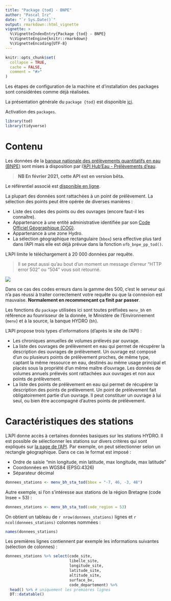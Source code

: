 ```yaml
---
title: "Package {tod} - BNPE"
author: "Pascal Irz"
date: "`r Sys.Date()`"
output: rmarkdown::html_vignette
vignette: >
  %\VignetteIndexEntry{Package {tod} - BNPE}
  %\VignetteEngine{knitr::rmarkdown}
  %\VignetteEncoding{UTF-8}
---
```


```r
knitr::opts_chunk$set(
  collapse = TRUE,
  cache = FALSE,
  comment = "#>"
)
```

Les étapes de configuration de la machine et d'installation des packages sont considérées comme déjà réalisées.

La présentation générale du `package {tod}` est disponible [ici](https://rpubs.com/kamoke/723467).

Activation des `packages`.

```r
library(tod)
library(tidyverse)
```

# Contenu

Les données de la [banque nationale des prélèvements quantitatifs en eau (BNPE)](https://bnpe.eaufrance.fr/presentation) sont mises à disposition par l'[API Hub'Eau - Prélèvements d'eau](https://hubeau.eaufrance.fr/page/api-prelevements-eau).

>**NB En février 2021, cette API est en version bêta.**

Le référentiel associé est [disponible en ligne](https://bnpe.eaufrance.fr/boite-a-outils).

La plupart des données sont rattachées à un point de prélèvement. La sélection des points peut être opérée de diverses manières :

- Liste des codes des points ou des ouvrages (encore faut-il les connaître).
- Appartenance à une entité administrative identifiée par son [Code Officiel Géographique (COG)](https://www.data.gouv.fr/fr/datasets/code-officiel-geographique-cog/).
- Appartenance à une zone Hydro.
- La sélection géographique rectangulaire (`bbox`) sera effective plus tard dans l'API mais elle est déjà prévue dans la fonction `ofb_bnpe_pp_tod()`.

L'API limite le téléchargement à 20 000 données par requête.

>Il se peut aussi qu'au bout d'un moment un message d'erreur "HTTP error 502" ou "504" vous soit retourné. 

![](../assets/erreur_502.png)

Dans ce cas des codes erreurs dans la gamme des 500, c'est le serveur qui n'a pas réussi à traiter correctement votre requête ou que la connexion est mauvaise. **Normalement en recommençant ça finit par passer**.

Les fonctions du `package` utilisées ici sont toutes préfixées `menv_bh` en référence au founrisseur de la donnée, le Ministère de l'Environnement (`menv`) et à la source, la banque HYDRO (`bh`).


L'API propose trois types d'informations (d'après le site de l'API) :

- Les chroniques annuelles de volumes prélevés par ouvrage.  
- La liste des ouvrages de prélèvement en eau qui permet de récupérer la description des ouvrages de prélèvement. Un ouvrage est composé d'un ou plusieurs points de prélèvement proches, de même type, captant la même ressource en eau, destinés au même usage principal et placés sous la propriété d'un même maître d'ouvrage. Les données de volumes annuels prélevés sont rattachées aux ouvrages et non aux points de prélèvement.  
- La liste des points de prélèvement en eau qui permet de récupérer la description des points de prélèvement. Un point de prélèvement fait obligatoirement partie d'un ouvrage. Il peut constituer un ouvrage à lui seul, ou bien être accompagné d'autres points de prélèvement.

# Caractéristiques des stations

L'API donne accès à certaines données basiques sur les stations HYDRO. Il est possible de sélectionner les stations sur divers critères qui sont expliqués sur [la page de l'API](https://hubeau.eaufrance.fr/page/api-hydrometrie#/hydrometrie/sites). Par exemple, on peut sélectionner selon un rectangle géographique. Dans ce cas le format est imposé :

- Ordre de saisie "min longitude, min latitude, max longitude, max latitude"
- Coordonnées en WGS84 (EPSG:4326)
- Séparateur décimal

```r
donnees_stations <- menv_bh_sta_tod(bbox = "-7, 46, -3, 48")
```

Autre exemple, si l'on s'intéresse aux stations de la région Bretagne (code Insee = 53) :

```r
donnees_stations <- menv_bh_sta_tod(code_region = 53)
```

On obtient un tableau de `r nrow(donnees_stations)` lignes et `r ncol(donnees_stations)` colonnes nommées :

```r
names(donnees_stations)
```

Les premières lignes contiennent par exemple les informations suivantes (sélection de colonnes) :

```r
donnees_stations %>% select(code_site,
                            libelle_site,
                            longitude_site,
                            latitude_site,
                            altitude_site,
                            surface_bv,
                            code_departement) %>%
  head() %>% # uniquement les premières lignes
  DT::datatable()
```
